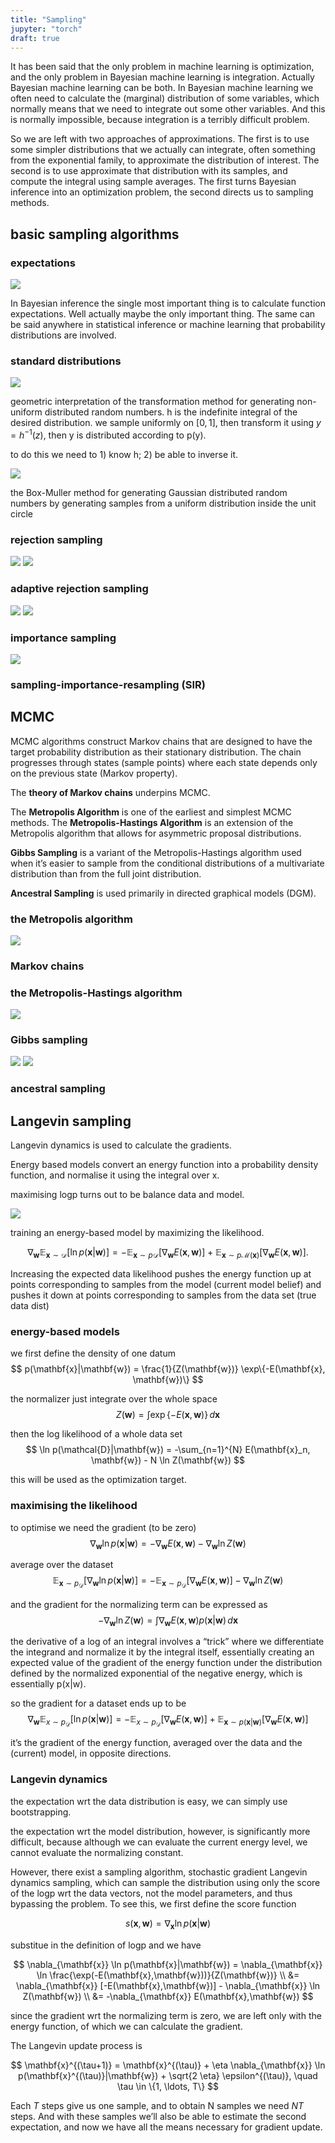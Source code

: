 ```yaml
---
title: "Sampling"
jupyter: "torch"
draft: true
---
```


It has been said that the only problem in machine learning is optimization, and the only problem in Bayesian machine learning is integration. Actually Bayesian machine learning can be both. In Bayesian machine learning we often need to calculate the (marginal) distribution of some variables, which normally means that we need to integrate out some other variables. And this is normally impossible, because integration is a terribly difficult problem. 

So we are left with two approaches of approximations. The first is to use some simpler distributions that we actually can integrate, often something from the exponential family, to approximate the distribution of interest. The second is to use approximate that distribution with its samples, and compute the integral using sample averages. The first turns Bayesian inference into an optimization problem, the second directs us to sampling methods.

## basic sampling algorithms

### expectations

![](./img/DLFC/Chapter-14/Figure_1.png)

In Bayesian inference the single most important thing is to calculate function expectations. Well actually maybe the only important thing. The same can be said anywhere in statistical inference or machine learning that probability distributions are involved.

### standard distributions

![](./img/DLFC/Chapter-14/Figure_2.png) 

geometric interpretation of the transformation method for generating non-uniform distributed random numbers. h is the indefinite integral of the desired distribution. we sample uniformly on $[0, 1]$, then transform it using $y=h^{-1}(z)$, then y is distributed according to p(y).

to do this we need to 1) know h; 2) be able to inverse it.

![](./img/DLFC/Chapter-14/Figure_3.png) 

the Box-Muller method for generating Gaussian distributed random numbers by generating samples from a uniform distribution inside the unit circle

### rejection sampling

![](./img/DLFC/Chapter-14/Figure_4.png)
![](./img/DLFC/Chapter-14/Figure_5.png)

### adaptive rejection sampling

![](./img/DLFC/Chapter-14/Figure_6.png)
![](./img/DLFC/Chapter-14/Figure_7.png)

### importance sampling

![](./img/DLFC/Chapter-14/Figure_8.png)

### sampling-importance-resampling (SIR)

## MCMC

MCMC algorithms construct Markov chains that are designed to have the target probability distribution as their stationary distribution. The chain progresses through states (sample points) where each state depends only on the previous state (Markov property).

The **theory of Markov chains** underpins MCMC.

The **Metropolis Algorithm** is one of the earliest and simplest MCMC methods. The **Metropolis-Hastings Algorithm** is an extension of the Metropolis algorithm that allows for asymmetric proposal distributions.

**Gibbs Sampling** is a variant of the Metropolis-Hastings algorithm used when it's easier to sample from the conditional distributions of a multivariate distribution than from the full joint distribution.

**Ancestral Sampling** is used primarily in directed graphical models (DGM).

### the Metropolis algorithm

![](./img/DLFC/Chapter-14/Figure_9.png)

### Markov chains

### the Metropolis-Hastings algorithm

![](./img/DLFC/Chapter-14/Figure_10.png)

### Gibbs sampling

![](./img/DLFC/Chapter-14/Figure_11.png)
![](./img/DLFC/Chapter-14/Figure_12.png)

### ancestral sampling

## Langevin sampling

Langevin dynamics is used to calculate the gradients.

Energy based models convert an energy function into a probability density function, and normalise it using the integral over x.

maximising logp turns out to be balance data and model.

![](./img/DLFC/Chapter-14/Figure_13.png)

training an energy-based model by maximizing the likelihood.

$$
\nabla_{\mathbf{w}}\mathbb{E}_{\mathbf{x} \sim \mathcal{D}}[ \ln p(\mathbf{x}|\mathbf{w}) ] = -\mathbb{E}_{\mathbf{x} \sim p\mathcal{D}}[ \nabla_{\mathbf{w}}E(\mathbf{x},\mathbf{w}) ] + \mathbb{E}_{\mathbf{x} \sim p\mathcal{M}(\mathbf{x})}[ \nabla_{\mathbf{w}}E(\mathbf{x},\mathbf{w}) ].
$$

Increasing the expected data likelihood pushes the energy function up at points corresponding to samples from the model (current model belief) and pushes it down at points corresponding to samples from the data set (true data dist)

### energy-based models

we first define the density of one datum
$$
p(\mathbf{x}|\mathbf{w}) = \frac{1}{Z(\mathbf{w})} \exp\{-E(\mathbf{x}, \mathbf{w})\} 
$$

the normalizer just integrate over the whole space
$$
Z(\mathbf{w}) = \int \exp\{-E(\mathbf{x}, \mathbf{w})\} \, d\mathbf{x} 
$$

then the log likelihood of a whole data set
$$ \ln p(\mathcal{D}|\mathbf{w}) = -\sum_{n=1}^{N} E(\mathbf{x}_n, \mathbf{w}) - N \ln Z(\mathbf{w}) $$

this will be used as the optimization target.

### maximising the likelihood

to optimise we need the gradient (to be zero)
$$
\nabla_{\mathbf{w}} \ln p(\mathbf{x}|\mathbf{w}) = -\nabla_{\mathbf{w}} E(\mathbf{x}, \mathbf{w}) - \nabla_{\mathbf{w}} \ln Z(\mathbf{w}) 
$$

average over the dataset
$$
\mathbb{E}_{\mathbf{x} \sim p_{\mathcal{D}}}[\nabla_{\mathbf{w}} \ln p(\mathbf{x}|\mathbf{w})] = -\mathbb{E}_{\mathbf{x} \sim p_{\mathcal{D}}}[\nabla_{\mathbf{w}}E(\mathbf{x}, \mathbf{w})] - \nabla_{\mathbf{w}} \ln Z(\mathbf{w}) 
$$

and the gradient for the normalizing term can be expressed as
$$
-\nabla_{\mathbf{w}} \ln Z(\mathbf{w}) = \int \nabla_{\mathbf{w}}E(\mathbf{x}, \mathbf{w}) p(\mathbf{x}|\mathbf{w}) \, d\mathbf{x} 
$$

the derivative of a log of an integral involves a "trick" where we differentiate the integrand and normalize it by the integral itself, essentially creating an expected value of the gradient of the energy function under the distribution defined by the normalized exponential of the negative energy, which is essentially p(x|w).

so the gradient for a dataset ends up to be
$$
\nabla_{\mathbf{w}}\mathbb{E}_{x \sim p_{\mathcal{D}}}[\ln p(\mathbf{x}|\mathbf{w})] = -\mathbb{E}_{x \sim p_{\mathcal{D}}}[\nabla_{\mathbf{w}}E(\mathbf{x}, \mathbf{w})] + \mathbb{E}_{\mathbf{x} \sim p(\mathbf{x}|\mathbf{w})}[\nabla_{\mathbf{w}}E(\mathbf{x}, \mathbf{w})] 
$$

it's the gradient of the energy function, averaged over the data and the (current) model, in opposite directions.

### Langevin dynamics

the expectation wrt the data distribution is easy, we can simply use bootstrapping.

the expectation wrt the model distribution, however, is significantly more difficult, because although we can evaluate the current energy level, we cannot evaluate the normalizing constant.

However, there exist a sampling algorithm, stochastic gradient Langevin dynamics sampling, which can sample the distribution using only the score of the logp wrt the data vectors, not the model parameters, and thus bypassing the problem. To see this, we first define the score
function

$$
s(\mathbf{x}, \mathbf{w}) = \nabla_{\mathbf{x}} \ln p(\mathbf{x}|\mathbf{w}) 
$$

substitue in the definition of logp and we have

$$
\nabla_{\mathbf{x}} \ln p(\mathbf{x}|\mathbf{w}) = \nabla_{\mathbf{x}} \ln \frac{\exp(-E(\mathbf{x},\mathbf{w}))}{Z(\mathbf{w})} \\
&= \nabla_{\mathbf{x}} [-E(\mathbf{x},\mathbf{w})] - \nabla_{\mathbf{x}} \ln Z(\mathbf{w}) \\
&= -\nabla_{\mathbf{x}} E(\mathbf{x},\mathbf{w}) 
$$

since the gradient wrt the normalizing term is zero, we are left only
with the energy function, of which we can calculate the gradient.

The Langevin update process is

$$
\mathbf{x}^{(\tau+1)} = \mathbf{x}^{(\tau)} + \eta \nabla_{\mathbf{x}} \ln p(\mathbf{x}^{(\tau)}|\mathbf{w}) + \sqrt{2 \eta} \epsilon^{(\tau)}, \quad \tau \in \{1, \ldots, T\} 
$$

Each $T$ steps give us one sample, and to obtain N samples we need $NT$ steps. And with these samples we'll also be able to estimate the second expectation, and now we have all the means necessary for gradient update.
